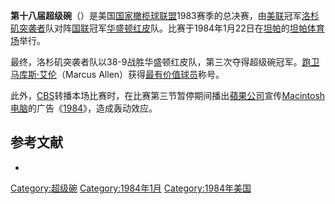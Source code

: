 {{noteTA
|1=zh-cn:超级碗; zh-tw:超級盃; zh-hk:超級碗;
}}
'''第十八届超级碗'''（{{lang|en|Super Bowl XVIII}}）是美国[[国家橄榄球联盟|国家橄榄球联盟]]1983赛季的总决赛，由[[美国橄榄球联合会|美联]]冠军[[洛杉矶突袭者|洛杉矶突袭者]]队对阵[[国家橄榄球联合会|国联]]冠军[[华盛顿红皮|华盛顿红皮]]队。比赛于1984年1月22日在[[坦帕_(佛罗里达州)|坦帕]]的[[坦帕体育场|坦帕体育场]]举行。

最终，洛杉矶突袭者队以38-9战胜华盛顿红皮队，第三次夺得超级碗冠军。[[跑卫|跑卫]][[马库斯·艾伦|马库斯·艾伦]]（Marcus Allen）获得[[超级碗最有价值球员|最有价值球员]]称号。

此外，[[CBS_(電視網)|CBS]]转播本场比赛时，在比赛第三节暂停期间播出[[蘋果公司|蘋果公司]]宣传[[Mac系列|Macintosh电脑]]的广告《[[1984_(广告)|1984]]》，造成轰动效应。

== 参考文献 ==
{{ReflistH}}
* {{cite web|url=http://www.nfl.com/superbowl/history/recap/sb{{lc:XVIII}}|title=Super Bowl XVIII|publisher=Official NFL web site}}{{Dead link|date=2018年6月 |bot=InternetArchiveBot |fix-attempted=no }}{{en}}
{{ReflistF}}

{{Super Bowl}}

[[Category:超级碗|Category:超级碗]]
[[Category:1984年1月|Category:1984年1月]]
[[Category:1984年美国|Category:1984年美国]]

{{American Football-stub}}